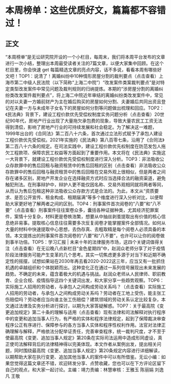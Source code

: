 # 本周榜单：这些优质好文，篇篇都不容错过！
## 正文
“本周榜单”是无讼研究院开设的一个小栏目，每周末，我们将本周平台发布的文章进行一次小结，整理出本周最受读者关注的7篇文章，以便大家集中回顾。在这个栏目里，你会快速 get 每篇精选文章的亮点内容，话不多说，看看本周有哪些好文吧！TOP1：说清了！离婚纠纷中10种情形房屋分割的裁判要点（点击查看）上海市第二中级人民法院（以下简称“上海二中院”）“改发案件类案裁判要点”是对特定类型改发案件中常见问题及裁判规则的归纳提炼。本期的“涉房屋分割的离婚纠纷类改发案件裁判要点”，将上海二中院近年审结的离婚纠纷类改发案件中，常见的对以夫妻一方婚前财产为主在婚后购买的房屋如何分割、夫妻婚后共同出资且登记在夫妻一方与未成年子女名下的房屋如何分割等问题做出梳理和回应。TOP2：《民法典》背景下，建设工程价款优先受偿权制度实务问题分析（点击查看）20世纪90年代，房地产行业出现了大量拖欠承包费的现象，导致大量农民工工资无法得到清偿，影响了房地产行业的可持续发展和社会稳定。为了解决这一难题，1999年出台的《合同法》第二百八十六条，首次通过立法形式赋予了承包人建设工程价款优先受偿权。2021年实施的《民法典》第八百零七条，沿用了《合同法》第二百八十六条的规定。在司法实践中，建设工程价款优先权制度在防范发包人拖欠工程款项、保障农民工权益等方面起到了重要作用。本文将在《民法典》实施这一大背景下，就建设工程价款优先受偿权制度进行深入分析。TOP3：非法吸收公众存款罪中的售后回租与融资租赁中的售后回租的区别（点击查看）非法吸收公众存款罪中的售后回租与融资租赁中的售后回租在交易外观上很相似，但是两者之间存在诸多区别，房地产开发企业在选择融资方式时应当选择合法的融资渠道，避免触犯刑法。在刑事辩护中，辩护人更不能仅因名称、交易外观相同就将两者等同，从而认为售后包租这种非法吸收公众存款方式是合法的。为此，本文从“资质要求、是否公开宣传、租金构成、租期届满”等多个维度进行深入分析对比，以便帮助大家更好地了解两者之间的区别。TOP4：刑事案件首次阅卷的“八要”和“八不要”（点击查看）刑事案件往往案卷众多，囊括各种证据种类，尤其经济犯罪案件，案情十分复杂，材料更是卷帙浩繁，想要从中抽丝剥茧提取出有价值的核心信息绝非易事。提取核心信息往往需要多次反复阅卷才能掌握案件全部情况。如何从大量的材料中快速提取中心思想，去伪存真、去粗取精是每个阅卷人必须具备的本领。本文提炼出的刑事案件首次阅卷的“八要”和“八不要”，也许可以让你的阅卷做到事半功倍。TOP5：学习汇报 | 未来十年的法律服务市场，这四个关键词值得关注（点击查看）在无讼晚八点新栏目“金色星期四”中，赵润众老师分享了对于疫情阶段法律服务可能产生变革的几个思考。其实一切焦虑更多源于对当下和近期不确定性的摇摆，试想如果站在2030年再去看2020-2022这三年，应当又有一批抓住机遇的卓越组织和个体脱颖而出。这种变化正在通过一系列信号展现出未来发展的趋势。不确定的未来，蕴含着极大的机遇与挑战。赵润众老师从人民律师、职前教育、企业合规、疫情指导这四个关键词出发，和大家分享一些趋势观察。TOP6：实际施工人招用的劳动者，与承包人之间构成劳动关系吗？（点击查看）实际施工人招用的劳动者，与承包人之间构成劳动关系吗？劳动者在工地上受伤，能主张工伤赔偿吗？劳动者应当向谁主张工伤赔偿？建筑领域的劳动关系认定比较复杂，本文通过法律及实务分析进行探讨，以期为大家答疑解惑。TOP7：关于最高院《变更追加规定》第二十条的理解与适用（点击查看）现有法律和司法解释对执行程序中的变更和追加当事人行为，有严格的实体和程序法律规定，起到了保障裁决审查程序公正有序进行、保障参与的各方当事人实体和程序性权利作用。法官对法律正确理解与解释，严格依法分配举证责任，完善审查程序，统一裁判尺度，才不至于使最高院《变更、追加当事人规定》第20条在实际司法运用中造成形同虚设，真正使司法解释背后的法律精神得以完美体现。本文作者从案例出发，提出相关问题，同时围绕最高院《变更、追加当事人规定》第20条规定内容进行详细解读，以期帮助大家在执行变更、追加其他当事人的案件中可以有所借鉴。无讼小编：如果您觉得这篇文章还不错，欢迎转发分享、点赞收藏，您也可以在下方评论区留下自己的观点，和大家一起讨论。主编：靖力责编：林慧审核：王雅玉 陈丽娟 刘逸凡 王敬